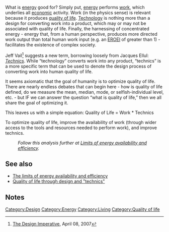 What is [[energy]] good for? Simply put, [[energy]] performs [[work (physics)|work]], which underlies all [[economic]] activity. Work (in the physics sense) is relevant because it produces [[quality of life]]. [[Technology]] is nothing more than a design for converting work into a product, which may or may not be associated with quality of life. Finally, the harnessing of concentrated energy - energy that, from a human perspective, produces more directed work output than total human work input (e.g. an [[EROEI]] of greater than 1) - facilitates the existence of complex society.

Jeff Vail<ref>[http://www.jeffvail.net/2007/04/design-imperative.html The Design Imperative], April 08, 2007</ref> suggests a new term, borrowing loosely from Jacques Ellul:{{w|Jacques Ellul}} ''[[Technics]]''. While “technology” converts work into any product, “technics” is a more specific term that can be used to denote the design process of converting work into human quality of life.

It seems axiomatic that the goal of humanity is to optimize quality of life. There are nearly endless debates that can begin here - how is quality of life defined, do we measure the mean, median, mode, or selfish-individual level, etc.  - but IF we can answer the question “what is quality of life,” then we all share the goal of optimizing it.

This leaves us with a simple equation: Quality of Life = Work * Technics

To optimize quality of life, improve the availability of work (through wider access to the tools and resources needed to perform work), and improve technics. 

:''Follow this analysis further at [[Limits of energy availability and efficiency]].''

== See also ==

* [[The limits of energy availability and efficiency]]
* [[Quality of life through design and "technics"]]

==Notes==
<small><references/></small>

{{attrib|url=http://www.jeffvail.net/2007/04/design-imperative.html | author=Jeff Vail |license=[http://creativecommons.org/licenses/by/3.0/ CC-BY]}} 

[[Category:Design]]
[[Category:Energy]]
[[Category:Living]]
[[Category:Quality of life]]